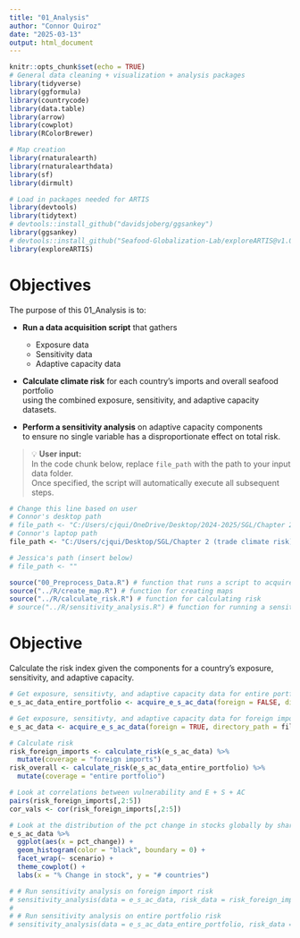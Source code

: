 ```yaml
---
title: "01_Analysis"
author: "Connor Quiroz"
date: "2025-03-13"
output: html_document
---
```


```r
knitr::opts_chunk$set(echo = TRUE)
# General data cleaning + visualization + analysis packages
library(tidyverse)
library(ggformula)
library(countrycode)
library(data.table)
library(arrow)
library(cowplot)
library(RColorBrewer)

# Map creation
library(rnaturalearth)
library(rnaturalearthdata)
library(sf)
library(dirmult)

# Load in packages needed for ARTIS
library(devtools)
library(tidytext)
# devtools::install_github("davidsjoberg/ggsankey")
library(ggsankey)
# devtools::install_github("Seafood-Globalization-Lab/exploreARTIS@v1.0.0", dependencies = TRUE)
library(exploreARTIS)
```

# Objectives

The purpose of this 01_Analysis is to:

- **Run a data acquisition script** that gathers  
  - Exposure data  
  - Sensitivity data  
  - Adaptive capacity data  

- **Calculate climate risk** for each country's imports and overall seafood portfolio  
  using the combined exposure, sensitivity, and adaptive capacity datasets.

- **Perform a sensitivity analysis** on adaptive capacity components  
  to ensure no single variable has a disproportionate effect on total risk.

> 💡 **User input:**  
> In the code chunk below, replace `file_path` with the path to your input data folder.  
> Once specified, the script will automatically execute all subsequent steps.


```r
# Change this line based on user
# Connor's desktop path
# file_path <- "C:/Users/cjqui/OneDrive/Desktop/2024-2025/SGL/Chapter 2/data/"
# Connor's laptop path
file_path <- "C:/Users/cjqui/Desktop/SGL/Chapter 2 (trade climate risk)/trade-climate-risk/data/"

# Jessica's path (insert below)
# file_path <- ""

source("00_Preprocess_Data.R") # function that runs a script to acquire exposure, sensitivity, and adaptive capacity data
source("../R/create_map.R") # function for creating maps
source("../R/calculate_risk.R") # function for calculating risk
# source("../R/sensitivity_analysis.R") # function for running a sensitivity analysis on adaptive capacity variables (Work in Progress)
```

# Objective

Calculate the risk index given the components for a country's exposure, sensitivity, and adaptive capacity. 

```r
# Get exposure, sensitivty, and adaptive capacity data for entire portfolio
e_s_ac_data_entire_portfolio <- acquire_e_s_ac_data(foreign = FALSE, directory_path = file_path)

# Get exposure, sensitivty, and adaptive capacity data for foreign imports
e_s_ac_data <- acquire_e_s_ac_data(foreign = TRUE, directory_path = file_path)

# Calculate risk
risk_foreign_imports <- calculate_risk(e_s_ac_data) %>%
  mutate(coverage = "foreign imports")
risk_overall <- calculate_risk(e_s_ac_data_entire_portfolio) %>%
  mutate(coverage = "entire portfolio")

# Look at correlations between vulnerability and E + S + AC
pairs(risk_foreign_imports[,2:5])
cor_vals <- cor(risk_foreign_imports[,2:5])

# Look at the distribution of the pct change in stocks globally by shared socioeconomic pathway.
e_s_ac_data %>%
  ggplot(aes(x = pct_change)) +
  geom_histogram(color = "black", boundary = 0) +
  facet_wrap(~ scenario) +
  theme_cowplot() +
  labs(x = "% Change in stock", y = "# countries")
```

```r
# # Run sensitivity analysis on foreign import risk
# sensitivity_analysis(data = e_s_ac_data, risk_data = risk_foreign_imports)
# 
# # Run sensitivity analysis on entire portfolio risk
# sensitivity_analysis(data = e_s_ac_data_entire_portfolio, risk_data = risk_overall)
```

